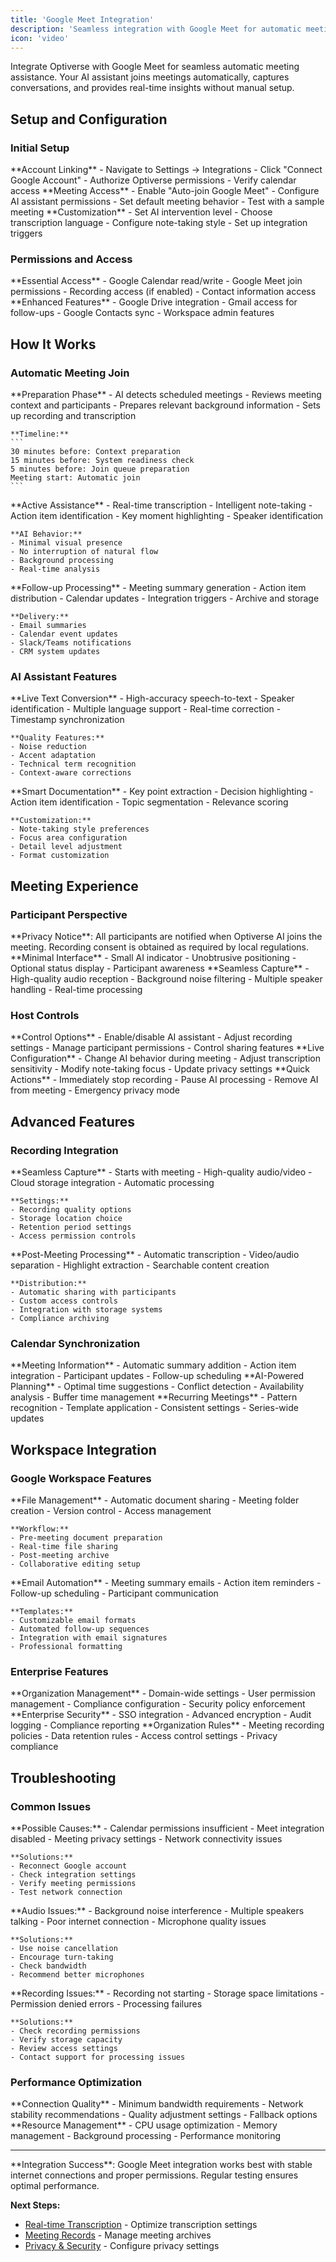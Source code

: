 ```yaml
---
title: 'Google Meet Integration'
description: 'Seamless integration with Google Meet for automatic meeting assistance'
icon: 'video'
---
```


Integrate Optiverse with Google Meet for seamless automatic meeting assistance. Your AI assistant joins meetings automatically, captures conversations, and provides real-time insights without manual setup.

## Setup and Configuration

### Initial Setup

<Steps>
  <Step title="Connect Google Account">
    **Account Linking**
    - Navigate to Settings → Integrations
    - Click "Connect Google Account"
    - Authorize Optiverse permissions
    - Verify calendar access
  </Step>
  
  <Step title="Enable Meet Integration">
    **Meeting Access**
    - Enable "Auto-join Google Meet"
    - Configure AI assistant permissions
    - Set default meeting behavior
    - Test with a sample meeting
  </Step>
  
  <Step title="Configure Preferences">
    **Customization**
    - Set AI intervention level
    - Choose transcription language
    - Configure note-taking style
    - Set up integration triggers
  </Step>
</Steps>

### Permissions and Access

<CardGroup cols={2}>
  <Card title="Required Permissions" icon="shield-check">
    **Essential Access**
    - Google Calendar read/write
    - Google Meet join permissions
    - Recording access (if enabled)
    - Contact information access
  </Card>
  <Card title="Optional Permissions" icon="shield">
    **Enhanced Features**
    - Google Drive integration
    - Gmail access for follow-ups
    - Google Contacts sync
    - Workspace admin features
  </Card>
</CardGroup>

## How It Works

### Automatic Meeting Join

<Tabs>
  <Tab title="Pre-Meeting">
    **Preparation Phase**
    - AI detects scheduled meetings
    - Reviews meeting context and participants
    - Prepares relevant background information
    - Sets up recording and transcription
    
    **Timeline:**
    ```
    30 minutes before: Context preparation
    15 minutes before: System readiness check
    5 minutes before: Join queue preparation
    Meeting start: Automatic join
    ```
  </Tab>
  
  <Tab title="During Meeting">
    **Active Assistance**
    - Real-time transcription
    - Intelligent note-taking
    - Action item identification
    - Key moment highlighting
    - Speaker identification
    
    **AI Behavior:**
    - Minimal visual presence
    - No interruption of natural flow
    - Background processing
    - Real-time analysis
  </Tab>
  
  <Tab title="Post-Meeting">
    **Follow-up Processing**
    - Meeting summary generation
    - Action item distribution
    - Calendar updates
    - Integration triggers
    - Archive and storage
    
    **Delivery:**
    - Email summaries
    - Calendar event updates
    - Slack/Teams notifications
    - CRM system updates
  </Tab>
</Tabs>

### AI Assistant Features

<Accordion>
  <AccordionItem title="Real-time Transcription">
    **Live Text Conversion**
    - High-accuracy speech-to-text
    - Speaker identification
    - Multiple language support
    - Real-time correction
    - Timestamp synchronization
    
    **Quality Features:**
    - Noise reduction
    - Accent adaptation
    - Technical term recognition
    - Context-aware corrections
  </AccordionItem>
  
  <AccordionItem title="Intelligent Note-taking">
    **Smart Documentation**
    - Key point extraction
    - Decision highlighting
    - Action item identification
    - Topic segmentation
    - Relevance scoring
    
    **Customization:**
    - Note-taking style preferences
    - Focus area configuration
    - Detail level adjustment
    - Format customization
  </AccordionItem>
</Accordion>

## Meeting Experience

### Participant Perspective

<Warning>
**Privacy Notice**: All participants are notified when Optiverse AI joins the meeting. Recording consent is obtained as required by local regulations.
</Warning>

<CardGroup cols={2}>
  <Card title="Visual Presence" icon="eye">
    **Minimal Interface**
    - Small AI indicator
    - Unobtrusive positioning
    - Optional status display
    - Participant awareness
  </Card>
  <Card title="Audio Processing" icon="microphone">
    **Seamless Capture**
    - High-quality audio reception
    - Background noise filtering
    - Multiple speaker handling
    - Real-time processing
  </Card>
</CardGroup>

### Host Controls

<Steps>
  <Step title="Meeting Management">
    **Control Options**
    - Enable/disable AI assistant
    - Adjust recording settings
    - Manage participant permissions
    - Control sharing features
  </Step>
  
  <Step title="Real-time Adjustments">
    **Live Configuration**
    - Change AI behavior during meeting
    - Adjust transcription sensitivity
    - Modify note-taking focus
    - Update privacy settings
  </Step>
  
  <Step title="Emergency Controls">
    **Quick Actions**
    - Immediately stop recording
    - Pause AI processing
    - Remove AI from meeting
    - Emergency privacy mode
  </Step>
</Steps>

## Advanced Features

### Recording Integration

<Tabs>
  <Tab title="Automatic Recording">
    **Seamless Capture**
    - Starts with meeting
    - High-quality audio/video
    - Cloud storage integration
    - Automatic processing
    
    **Settings:**
    - Recording quality options
    - Storage location choice
    - Retention period settings
    - Access permission controls
  </Tab>
  
  <Tab title="Recording Management">
    **Post-Meeting Processing**
    - Automatic transcription
    - Video/audio separation
    - Highlight extraction
    - Searchable content creation
    
    **Distribution:**
    - Automatic sharing with participants
    - Custom access controls
    - Integration with storage systems
    - Compliance archiving
  </Tab>
</Tabs>

### Calendar Synchronization

<CardGroup cols={3}>
  <Card title="Event Updates" icon="calendar-check">
    **Meeting Information**
    - Automatic summary addition
    - Action item integration
    - Participant updates
    - Follow-up scheduling
  </Card>
  <Card title="Smart Scheduling" icon="brain">
    **AI-Powered Planning**
    - Optimal time suggestions
    - Conflict detection
    - Availability analysis
    - Buffer time management
  </Card>
  <Card title="Series Management" icon="refresh">
    **Recurring Meetings**
    - Pattern recognition
    - Template application
    - Consistent settings
    - Series-wide updates
  </Card>
</CardGroup>

## Workspace Integration

### Google Workspace Features

<Accordion>
  <AccordionItem title="Drive Integration">
    **File Management**
    - Automatic document sharing
    - Meeting folder creation
    - Version control
    - Access management
    
    **Workflow:**
    - Pre-meeting document preparation
    - Real-time file sharing
    - Post-meeting archive
    - Collaborative editing setup
  </AccordionItem>
  
  <AccordionItem title="Gmail Integration">
    **Email Automation**
    - Meeting summary emails
    - Action item reminders
    - Follow-up scheduling
    - Participant communication
    
    **Templates:**
    - Customizable email formats
    - Automated follow-up sequences
    - Integration with email signatures
    - Professional formatting
  </AccordionItem>
</Accordion>

### Enterprise Features

<Steps>
  <Step title="Admin Controls">
    **Organization Management**
    - Domain-wide settings
    - User permission management
    - Compliance configuration
    - Security policy enforcement
  </Step>
  
  <Step title="Security Integration">
    **Enterprise Security**
    - SSO integration
    - Advanced encryption
    - Audit logging
    - Compliance reporting
  </Step>
  
  <Step title="Custom Policies">
    **Organization Rules**
    - Meeting recording policies
    - Data retention rules
    - Access control settings
    - Privacy compliance
  </Step>
</Steps>

## Troubleshooting

### Common Issues

<AccordionGroup>
  <Accordion title="AI Not Joining Meetings">
    **Possible Causes:**
    - Calendar permissions insufficient
    - Meet integration disabled
    - Meeting privacy settings
    - Network connectivity issues
    
    **Solutions:**
    - Reconnect Google account
    - Check integration settings
    - Verify meeting permissions
    - Test network connection
  </Accordion>
  
  <Accordion title="Poor Audio Quality">
    **Audio Issues:**
    - Background noise interference
    - Multiple speakers talking
    - Poor internet connection
    - Microphone quality issues
    
    **Solutions:**
    - Use noise cancellation
    - Encourage turn-taking
    - Check bandwidth
    - Recommend better microphones
  </Accordion>
  
  <Accordion title="Recording Problems">
    **Recording Issues:**
    - Recording not starting
    - Storage space limitations
    - Permission denied errors
    - Processing failures
    
    **Solutions:**
    - Check recording permissions
    - Verify storage capacity
    - Review access settings
    - Contact support for processing issues
  </Accordion>
</AccordionGroup>

### Performance Optimization

<CardGroup cols={2}>
  <Card title="Network Optimization" icon="wifi">
    **Connection Quality**
    - Minimum bandwidth requirements
    - Network stability recommendations
    - Quality adjustment settings
    - Fallback options
  </Card>
  <Card title="System Performance" icon="gauge">
    **Resource Management**
    - CPU usage optimization
    - Memory management
    - Background processing
    - Performance monitoring
  </Card>
</CardGroup>

---

<Info>
**Integration Success**: Google Meet integration works best with stable internet connections and proper permissions. Regular testing ensures optimal performance.
</Info>

**Next Steps:**
- [Real-time Transcription](/optiverse/meetings/real-time-transcription) - Optimize transcription settings
- [Meeting Records](/optiverse/meetings/meeting-records) - Manage meeting archives
- [Privacy & Security](/optiverse/settings/privacy-security) - Configure privacy settings 